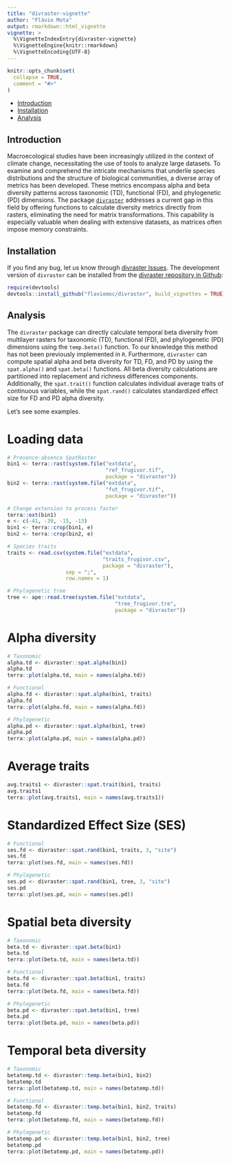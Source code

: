 ```yaml
---
title: "divraster-vignette"
author: "Flávio Mota"
output: rmarkdown::html_vignette
vignette: >
  %\VignetteIndexEntry{divraster-vignette}
  %\VignetteEngine{knitr::rmarkdown}
  %\VignetteEncoding{UTF-8}
---
```


```r
knitr::opts_chunk$set(
  collapse = TRUE,
  comment = "#>"
)
```

- [Introduction](#intro)
- [Installation](#install)
- [Analysis](#analysis)

## Introduction {#intro}

Macroecological studies have been increasingly utilized in the context of climate change, necessitating the use of tools to analyze large datasets. To examine and comprehend the intricate mechanisms that underlie species distributions and the structure of biological communities, a diverse array of metrics has been developed. These metrics encompass alpha and beta diversity patterns across taxonomic (TD), functional (FD), and phylogenetic (PD) dimensions. The package [`divraster`](https://github.com/flaviomoc/divraster) addresses a current gap in this field by offering functions to calculate diversity metrics directly from rasters, eliminating the need for matrix transformations. This capability is especially valuable when dealing with extensive datasets, as matrices often impose memory constraints.

## Installation {#install}

If you find any bug, let us know through [divraster Issues](https://github.com/flaviomoc/divraster/issues). The development version of `divraster` can be installed from the [divraster repository in Github](https://github.com/flaviomoc/divraster):

```r
require(devtools)
devtools::install_github("flaviomoc/divraster", build_vignettes = TRUE)
```

## Analysis {#analysis}

The `divraster` package can directly calculate temporal beta diversity from multilayer rasters for taxonomic (TD), functional (FD), and phylogenetic (PD) dimensions using the `temp.beta()` function. To our knowledge this method has not been previously implemented in `R`. Furthermore, `divraster` can compute spatial alpha and beta diversity for TD, FD, and PD by using the `spat.alpha()` and `spat.beta()` functions. All beta diversity calculations are partitioned into replacement and richness differences components. Additionally, the `spat.trait()` function calculates individual average traits of continuous variables, while the `spat.rand()` calculates standardized effect size for FD and PD alpha diversity.

Let's see some examples.

# Loading data
```r
# Presence-absence SpatRaster
bin1 <- terra::rast(system.file("extdata", 
                                "ref_frugivor.tif", 
                                package = "divraster"))
bin2 <- terra::rast(system.file("extdata", 
                                "fut_frugivor.tif", 
                                package = "divraster"))

# Change extension to process faster
terra::ext(bin1)
e <- c(-41, -39, -15, -13)
bin1 <- terra::crop(bin1, e)
bin2 <- terra::crop(bin2, e)

# Species traits
traits <- read.csv(system.file("extdata", 
                               "traits_frugivor.csv", 
                               package = "divraster"), 
                   sep = ";", 
                   row.names = 1)

# Phylogenetic tree
tree <- ape::read.tree(system.file("extdata", 
                                   "tree_frugivor.tre", 
                                   package = "divraster"))
```

# Alpha diversity
```r
# Taxonomic
alpha.td <- divraster::spat.alpha(bin1)
alpha.td
terra::plot(alpha.td, main = names(alpha.td))

# Functional
alpha.fd <- divraster::spat.alpha(bin1, traits)
alpha.fd
terra::plot(alpha.fd, main = names(alpha.fd))

# Phylogenetic
alpha.pd <- divraster::spat.alpha(bin1, tree)
alpha.pd
terra::plot(alpha.pd, main = names(alpha.pd))
```

# Average traits
```r
avg.traits1 <- divraster::spat.trait(bin1, traits)
avg.traits1
terra::plot(avg.traits1, main = names(avg.traits1))
```

# Standardized Effect Size (SES)
```r
# Functional
ses.fd <- divraster::spat.rand(bin1, traits, 3, "site")
ses.fd
terra::plot(ses.fd, main = names(ses.fd))

# Phylogenetic
ses.pd <- divraster::spat.rand(bin1, tree, 3, "site")
ses.pd
terra::plot(ses.pd, main = names(ses.pd))
```

# Spatial beta diversity
```r
# Taxonomic
beta.td <- divraster::spat.beta(bin1)
beta.td
terra::plot(beta.td, main = names(beta.td))

# Functional
beta.fd <- divraster::spat.beta(bin1, traits)
beta.fd
terra::plot(beta.fd, main = names(beta.fd))

# Phylogenetic
beta.pd <- divraster::spat.beta(bin1, tree)
beta.pd
terra::plot(beta.pd, main = names(beta.pd))
```

# Temporal beta diversity
```r
# Taxonomic
betatemp.td <- divraster::temp.beta(bin1, bin2)
betatemp.td
terra::plot(betatemp.td, main = names(betatemp.td))

# Functional
betatemp.fd <- divraster::temp.beta(bin1, bin2, traits)
betatemp.fd
terra::plot(betatemp.fd, main = names(betatemp.fd))

# Phylogenetic
betatemp.pd <- divraster::temp.beta(bin1, bin2, tree)
betatemp.pd
terra::plot(betatemp.pd, main = names(betatemp.pd))
```
